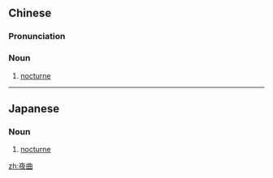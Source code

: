 ==Chinese==
{{zh-forms}}

===Pronunciation===
{{zh-pron
|m=yèqǔ
|c=je6 kuk1
|cat=n
}}

===Noun===
{{zh-noun}}

# {{lb|zh|music}} [[nocturne]]

----

==Japanese==
{{ja-kanjitab|や|きょく|yomi=o}}

===Noun===
{{ja-noun|やきょく}}

# [[nocturne]]

[[zh:夜曲]]